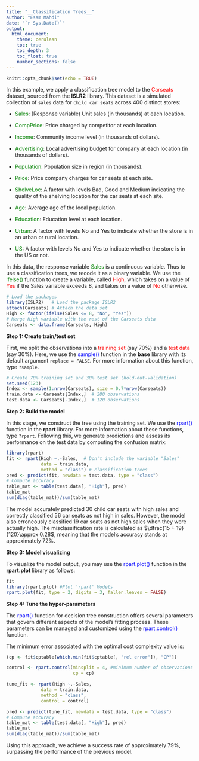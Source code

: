 ```yaml
---
title: "__Classification Trees__"
author: "Esam Mahdi"
date: "`r Sys.Date()`"
output:
  html_document:
    theme: cerulean
    toc: true
    toc_depth: 3
    toc_float: true
    number_sections: false
---
```


```r
knitr::opts_chunk$set(echo = TRUE)
```

In this example, we apply a classification tree model to the <span  style="color:red">Carseats</span> dataset, sourced from the __ISLR2__ library. This dataset is a simulated collection of `sales` data for `child car seats` across 400 distinct stores:

-    <span style="color:green">Sales</span>: (Response variable) Unit sales (in thousands) at each location.

-    <span style="color:green">CompPrice</span>: Price charged by competitor at each location.

-    <span style="color:green">Income</span>: Community income level (in thousands of dollars).

-    <span style="color:green">Advertising</span>: Local advertising budget for company at each location (in thousands of dollars).

-    <span style="color:green">Population</span>: Population size in region (in thousands).

-    <span style="color:green">Price</span>: Price company charges for car seats at each site.

-    <span style="color:green">ShelveLoc</span>: A factor with levels Bad, Good and Medium indicating the quality of the shelving location for the car seats at each site.

-    <span style="color:green">Age</span>: Average age of the local population.

-    <span style="color:green">Education</span>: Education level at each location.

-    <span style="color:green">Urban</span>: A factor with levels No and Yes to indicate whether the store is in an urban or rural location.

-    <span style="color:green">US</span>: A factor with levels No and Yes to indicate whether the store is in the US or not.

In this data, the response variable <span style="color:green">Sales</span> is a continuous variable. Thus to use a classification trees, we recode it as a binary variable.
We use the <span style="color:green">ifelse()</span> function to create a variable, called
<span style="color:red">High</span>, which takes on a value of <span style="color:red">Yes</span> if the Sales variable exceeds 8, and takes on a value of <span style="color:red">No</span> otherwise.

```r
# Load the packages
library(ISLR2)   # Load the package ISLR2
attach(Carseats) # Attach the data set
High <- factor(ifelse(Sales <= 8, "No", "Yes"))
# Merge High variable with the rest of the Carseats data
Carseats <- data.frame(Carseats, High) 
```

__Step 1: Create train/test set__ 

First, we split the observations into a <span style="color:red">training set</span> (say $70\%$) and a <span style="color:red">test data</span> (say $30\%$).
Here, we use the <span style="color:blue">sample()</span> function in the __base__ library with its default argument `replace = FALSE`. For more information about this function, type `?sample`.

```r
# Create 70% training set and 30% test set (hold-out-validation)
set.seed(123)
Index <- sample(1:nrow(Carseats), size = 0.7*nrow(Carseats))
train.data <- Carseats[Index,]  # 280 observations
test.data <- Carseats[-Index,]  # 120 observations 
```

__Step 2: Build the model__ 

In this stage, we construct the tree using the training set. 
We use the <span style="color:blue">rpart()</span> function in the __rpart__ library. 
For more information about these functions, type `?rpart`.
Following this, we generate predictions and assess its performance on the test data by computing the confusion matrix:

```r
library(rpart) 
fit <- rpart(High ~.-Sales,  # Don't include the variable "Sales"
             data = train.data,
             method = "class") # classification trees
pred <- predict(fit, newdata = test.data, type = "class")
# Compute accuracy
table_mat <- table(test.data[, "High"], pred)
table_mat 
sum(diag(table_mat))/sum(table_mat)

```

The model accurately predicted 30 child car seats with high sales and correctly classified 56 car seats as not high in sales. However, the model also erroneously classified 19 car seats as not high sales when they were actually high.
The misclassification rate is calculated as $\dfrac{15 + 19}{120}\approx 0.28$, meaning that the model's accuracy stands at approximately $72\%$.

__Step 3: Model visualizing__ 

To visualize the model output, you may use the <span style="color:blue">rpart.plot()</span> function in the __rpart.plot__ library as follows:

```r
fit
library(rpart.plot) #Plot 'rpart' Models
rpart.plot(fit, type = 2, digits = 3, fallen.leaves = FALSE)
```

__Step 4: Tune the hyper-parameters__ 

The <span style="color:blue">rpart()</span> function for decision tree construction offers several parameters that govern different aspects of the model's fitting process. These parameters can be managed and customized using the <span style="color:blue">rpart.control()</span> function. 

The minimum error associated with the optimal cost complexity value is:

```r
(cp <- fit$cptable[which.min(fit$cptable[, "rel error"]), "CP"])
```

```r
control <- rpart.control(minsplit = 4, #minimum number of observations in the node before the algorithm perform a split
                         cp = cp)

tune_fit <- rpart(High ~.-Sales, 
             data = train.data,
             method = "class",
             control = control)

pred <- predict(tune_fit, newdata = test.data, type = "class")
# Compute accuracy
table_mat <- table(test.data[, "High"], pred)
table_mat 
sum(diag(table_mat))/sum(table_mat)
```

Using this approach, we achieve a success rate of approximately $79\%$, surpassing the performance of the previous model.







